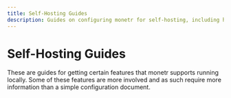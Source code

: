 ```yaml
---
title: Self-Hosting Guides
description: Guides on configuring monetr for self-hosting, including how to connect your own instance to Plaid directly.
---
```


# Self-Hosting Guides

These are guides for getting certain features that monetr supports running locally. Some of these features are more
involved and as such require more information than a simple configuration document.
